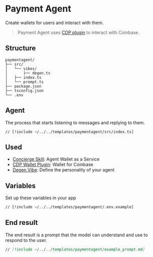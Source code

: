 # Payment Agent

Create wallets for users and interact with them.

> Payment Agent uses [CDP plugin](/plugins/cdp) to interact with Coinbase.

## Structure

```
paymentagent/
├── src/
│   └── vibes/
│       ├── degen.ts
│   ├── index.ts
│   └── prompt.ts
├── package.json
├── tsconfig.json
└── .env
```

## Agent

The process that starts listening to messages and replying to them.

```tsx [src/index.ts]
// [!include ~/../../templates/paymentagent/src/index.ts]
```

## Used

- [Concierge Skill](/skills/concierge): Agent Wallet as a Service
- [CDP Wallet Plugin](/plugins/cdpwallet): Wallet for Coinbase
- [Degen Vibe](/vibes/degen): Define the personality of your agent

## Variables

Set up these variables in your app

```bash [cmd]
// [!include ~/../../templates/paymentagent/.env.example]
```

## End result

The end result is a prompt that the model can understand and use to respond to the user.

```md [example_prompt.md]
// [!include ~/../../templates/paymentagent/example_prompt.md]
```
